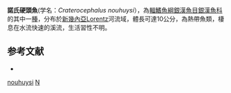{{Speciesbox 
| status = NE
| status_system = IUCN3.1
| taxon = Craterocephalus nouhuysi
| authority =  [[Weber|Weber]], 1910
| synonyms = *''Atherinichthys nouhuysi'', Weber, 1910
}}
'''諾氏硬頭魚'''(学名：''Craterocephalus nouhuysi''），為[[輻鰭魚綱|輻鰭魚綱]][[銀漢魚目|銀漢魚目]][[銀漢魚科|銀漢魚科]]的其中一[[種|種]]，分布於[[新幾內亞|新幾內亞]]Lorentz河流域，體長可達10公分，為熱帶魚類，棲息在水流快速的溪流，生活習性不明。

==参考文献==
*{{FishBase_species|genus=Craterocephalus|species=nouhuysi|year=2016|month=4}}

{{Taxonbar|from=Q5574351}}

[[Category:硬頭魚屬|nouhuysi]]
[[Category:_1910年描述的鱼类|N]]